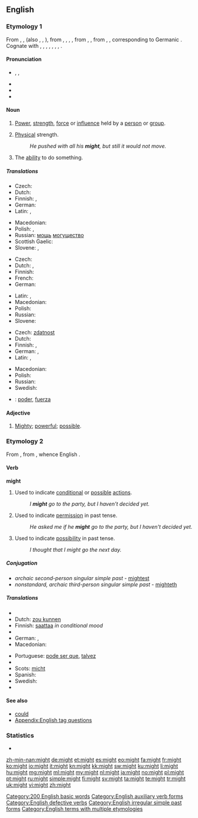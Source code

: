 ==English==
{{wikipedia}}

===Etymology 1===
From {{etyl|enm}} {{term|might|lang=enm}}, {{term|myghte|lang=enm}}, (also {{term|maught|lang=enm}}, {{term|macht|lang=enm}}, {{term|maht|lang=enm}}), from {{etyl|ang}} {{term|miht|lang=ang}}, {{term|mieht|lang=ang}}, {{term|meaht|lang=ang}}, {{term|mæht||might, bodily strength, power, authority, ability, virtue, mighty work, miracle, angel|lang=ang}}, from {{etyl|gem-pro|en}} {{recons|mahtiz|lang=gem-pro}}, {{recons|mahtuz||might, power|lang=gem-pro}}, from {{etyl|ine-pro|en}} {{recons|mógʰtis|lang=ine-pro}}, {{recons|magʰ-||to allow, be able, help|lang=ine-pro}}, corresponding to Germanic {{suffix|maganan|alt1=maganą|þiz|lang=gem-pro}}. Cognate with {{etyl|sco|-}} {{term|micht|lang=sco}}, {{term|maucht||might|lang=sco}}, {{etyl|frr|-}} {{term|macht||might, ability|lang=frr}}, {{etyl|fy|-}} {{term|macht||might, ability|lang=fy}}, {{etyl|nl|-}} {{term|macht||might, power|lang=nl}}, {{etyl|de|-}} {{term|Macht||power, might|lang=de}}, {{etyl|sv|-}} {{term|makt||might|lang=sv}}, {{etyl|is|-}} {{term|máttur||might|lang=is}}.

====Pronunciation====
* {{enPR|mīt}}, {{IPA|/maɪt/}}, {{X-SAMPA|/maIt/}}
* {{audio|en-us-might.ogg|Audio (US)}}
* {{homophones|mite|lang=en}}
* {{rhymes|aɪt}}

====Noun====
{{en-noun|-}}

# {{uncountable}} [[power|Power]], [[strength]], [[force]] or [[influence]] held by a [[person]] or [[group]].
# {{uncountable}} [[physical|Physical]] strength.
#: ''He pushed with all his '''might''', but still it would not move.''
# {{uncountable}} The [[ability]] to do something.

=====Translations=====
{{trans-top|personal power}}
* Czech: {{t+|cs|moc|f}}
* Dutch: {{t+|nl|macht|f}}
* Finnish: {{t-|fi|mahti}}, {{t+|fi|voima}}
* German: {{t+|de|Macht|f}}
* Latin: {{t+|la|potestas|f}}, {{t-|la|potentia|f}}
{{trans-mid}}
* Macedonian: {{t-|mk|моќ|f|tr=moḱ|sc=Cyrl}}
* Polish: {{t+|pl|potęga|f}}, {{t+|pl|moc|f}}
* Russian: [[мощь]] [[могущество]]
* Scottish Gaelic: {{t-|gd|cumhachd|m|f}}
* Slovene: {{t+|sl|moč|f}}, {{t-|sl|mogota|f}}
{{trans-bottom}}

{{trans-top|physical strength}}
* Czech: {{t+|cs|síla|f}}
* Dutch: {{t+|nl|kracht}}, {{t+|nl|macht|f}}
* Finnish: {{t+|fi|voima}}
* French: {{t+|fr|force}}
* German: {{t+|de|Kraft|f}}
{{trans-mid}}
* Latin: {{t-|la|potentia|f}}, {{t+|la|vis}}
* Macedonian: {{t-|mk|сила|f|tr=síla|sc=Cyrl}}
* Polish: {{t+|pl|siła|f}}
* Russian: {{t+|ru|сила}}
* Slovene: {{t+|sl|moč|f}}
{{trans-bottom}}

{{trans-top|ability}}
* Czech: [[zdatnost]] {{f}}
* Dutch: {{t+|nl|vermogen}}
* Finnish: {{t+|fi|kyky}}, {{t+|fi|voima}}
* German: {{t+|de|Vermögen|n}}, {{t+|de|Macht|f}}
* Latin: {{t+|la|potestas|f}}, {{t-|la|potentia|f}}
{{trans-mid}}
* Macedonian: {{t-|mk|можност|f|tr=móžnost|sc=Cyrl}}
* Polish: {{t+|pl|zdolność|f}}
* Russian: {{t+|ru|возможность}}
* Swedish: {{t+|sv|kanske}}
{{trans-bottom}}

{{checktrans-top}}
* {{ttbc|es}}: [[poder]], [[fuerza]]
{{trans-bottom}}

====Adjective====
{{en-adj|mighter|mightest}}

# {{obsolete|chiefly|before 1900}} [[mighty|Mighty]]; [[powerful]]; [[possible]].

===Etymology 2===
From {{etyl|ang}} {{term|meahte}}, from {{term|magan|lang=ang}}, whence English {{term|may|lang=en}}.

====Verb====
'''might'''

# {{auxiliary}} Used to indicate [[conditional]] or [[possible]] [[action]]s.
#: ''I '''might''' go to the party, but I haven't decided yet.''
# {{auxiliary}} {{simple past of|may}} Used to indicate [[permission]] in past tense.
#: ''He asked me if he '''might''' go to the party, but I haven't decided yet.''
# {{auxiliary}} {{simple past of|may}} Used to indicate [[possibility]] in past tense.
#: ''I thought that I might go the next day.''

=====Conjugation=====
* ''archaic second-person singular simple past'' - [[mightest]]
* ''nonstandard, archaic third-person singular simple past'' - [[mighteth]]

=====Translations=====
{{trans-top|indicator of conditional or possible actions}}
* {{trreq|Bulgarian}}
* Dutch: [[zou kunnen]]
* Finnish: [[saattaa]] ''in conditional mood''
* {{trreq|Georgian}}
* German: {{t+|de|könnte}}, {{t+|de|könnten|p}}
* Macedonian: {{t-|mk|може|tr=móže|sc=Cyrl}}
{{trans-mid}}
* Portuguese: [[pode ser que]], [[talvez]]
* {{trreq|Romanian}}
* Scots: [[micht]]
* Spanish: {{t+|es|puede que}}
* Swedish: {{t+|sv|kanske}}
* {{trreq|Turkish}}
{{trans-bottom}}

====See also====
* [[could]]
* [[Appendix:English tag questions]]

===Statistics===
* {{rank|without|make|def|112|might|being|day|through}}

[[Category:200 English basic words]]
[[Category:English auxiliary verb forms]]
[[Category:English defective verbs]]
[[Category:English irregular simple past forms]]
[[Category:English terms with multiple etymologies]]

[[zh-min-nan:might]]
[[de:might]]
[[et:might]]
[[es:might]]
[[eo:might]]
[[fa:might]]
[[fr:might]]
[[ko:might]]
[[io:might]]
[[it:might]]
[[kn:might]]
[[kk:might]]
[[sw:might]]
[[ku:might]]
[[li:might]]
[[hu:might]]
[[mg:might]]
[[ml:might]]
[[my:might]]
[[nl:might]]
[[ja:might]]
[[no:might]]
[[pl:might]]
[[pt:might]]
[[ru:might]]
[[simple:might]]
[[fi:might]]
[[sv:might]]
[[ta:might]]
[[te:might]]
[[tr:might]]
[[uk:might]]
[[vi:might]]
[[zh:might]]